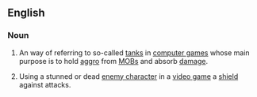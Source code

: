 {{wikipedia|Tank (computer gaming)}}
==English==
===Noun===
{{en-noun}}
#{{video games}} An way of referring to so-called [[tank]]s in [[computer game]]s whose main purpose is to hold [[aggro]] from [[MOB]]s and absorb [[damage]].
#{{video games}} Using a stunned or dead [[enemy character]] in a [[video game]] a [[shield]] against attacks.